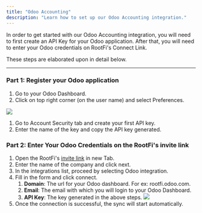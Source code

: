 ```yaml
---
title: "Odoo Accounting"
description: "Learn how to set up our Odoo Accounting integration."
---
```


In order to get started with our Odoo Accounting integration, you will need to first create an API Key for your Odoo application. After that, you will need to enter your Odoo credentials on RootFi's Connect Link.

These steps are elaborated upon in detail below.

---

### Part 1: Register your Odoo application

1. Go to your Odoo Dashboard.
2. Click on top right corner (on the user name) and select Preferences.

![](/images/bede84b-image.png)

1. Go to Account Security tab and create your first API key.
2. Enter the name of the key and copy the API key generated.

### Part 2: Enter Your Odoo Credentials on the RootFi's invite link

1. Open the RootFi's [invite link](/docs/rootfi-connect-link) in new Tab.
2. Enter the name of the company and click next.
3. In the integrations list, proceed by selecting Odoo integration.
4. Fill in the form and click connect.
   1. **Domain**: The url for your Odoo dashboard. For ex: rootfi.odoo.com.
   2. **Email**: The email with which you will login to your Odoo Dashboard.
   3. **API Key**: The key generated in the above steps.
      ![](/images/e7089b4-image.png)
5. Once the connection is successful, the sync will start automatically.
